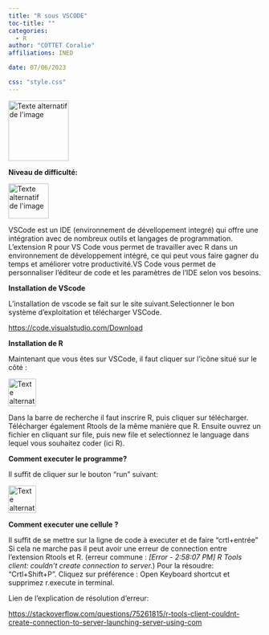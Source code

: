 ```yaml
---
title: "R sous VSCODE"
toc-title: ""
categories:
  - R
author: "COTTET Coralie"
affiliations: INED

date: 07/06/2023

css: "style.css"
---
```


<img src="Visual_Studio_Code_1.35_icon.svg.png" alt="Texte alternatif de l'image" title="Titre de l'image" width="120" height="120"/>

__Niveau de difficulté:__

<img src="niveau_difficulte\2_piment.png" alt="Texte alternatif de l'image" title="Titre de l'image" width="80" height="70"/>


VSCode est un IDE (environnement de dévellopement integré) qui offre une intégration avec de nombreux outils et langages de programmation. L'extension R pour VS Code vous permet de travailler avec R dans un environnement de développement intégré, ce qui peut vous faire gagner du temps et améliorer votre productivité.VS Code vous permet de personnaliser l'éditeur de code et les paramètres de l'IDE selon vos besoins.

__Installation de VScode__



L'installation de vscode se fait sur le site suivant.Selectionner le bon système d'exploitation et télécharger VSCode.

<https://code.visualstudio.com/Download>



__Installation de R__



Maintenant que vous êtes sur VSCode, il faut cliquer sur l'icône situé sur le côté :

<img src="icone_extension_vscode.png" alt="Texte alternatif de l'image" title="Titre de l'image" width="55" height="55"/>

Dans la barre de recherche il faut inscrire R, puis cliquer sur télécharger. 
Télécharger également Rtools de la même manière que R. Ensuite ouvrez un fichier en cliquant sur file, puis new file et selectionnez le language dans lequel vous souhaitez coder (ici R). 

__Comment executer le programme?__ 



Il suffit de cliquer sur le bouton "run" suivant:

<img src="run_r_vscode.png" alt="Texte alternatif de l'image" title="Titre de l'image" width="55" height="55"/>

__Comment executer une cellule ?__


Il suffit de se mettre sur la ligne de code à executer et de faire "crtl+entrée"
Si cela ne marche pas il peut avoir une erreur de connection entre l'extension Rtools et R. (erreur commune : _[Error - 2:58:07 PM] R Tools client: couldn't create connection to server._)
Pour la résoudre:
"Crtl+Shift+P". Cliquez sur préférence : Open Keyboard shortcut et supprimez r.execute in terminal.

Lien de l'explication de résolution d'erreur:

<https://stackoverflow.com/questions/75261815/r-tools-client-couldnt-create-connection-to-server-launching-server-using-com>


